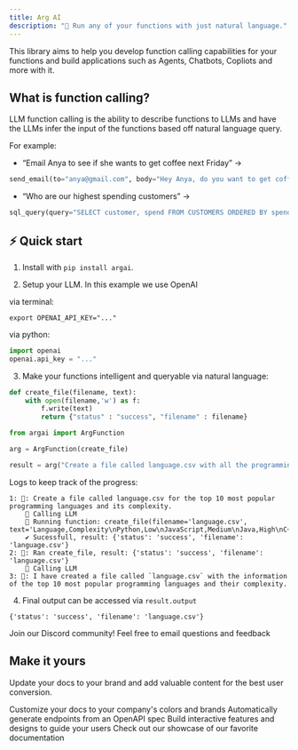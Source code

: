 ```yaml
---
title: Arg AI
description: "🌟 Run any of your functions with just natural language."
---
```

This library aims to help you develop function calling capabilities for your functions and build applications such as Agents, Chatbots, Copliots and more with it.

## What is function calling?
LLM function calling is the ability to describe functions to LLMs and have the LLMs infer the input of the functions based off natural language query. 

For example:
- “Email Anya to see if she wants to get coffee next Friday” ->
```python
send_email(to="anya@gmail.com", body="Hey Anya, do you want to get coffee this Friday? Let me know what time works best for you" )
```
- “Who are our highest spending customers” ->
```python
sql_query(query="SELECT customer, spend FROM CUSTOMERS ORDERED BY spend DESC;")
```


## ⚡ Quick start
1. Install with `pip install argai`.

2. Setup your LLM. In this example we use OpenAI

via terminal:
```
export OPENAI_API_KEY="..."
```

via python:
```python
import openai
openai.api_key = "..."
```


3. Make your functions intelligent and queryable via natural language:
```python
def create_file(filename, text):
    with open(filename,'w') as f:
        f.write(text)
        return {"status" : "success", "filename" : filename}

from argai import ArgFunction

arg = ArgFunction(create_file)

result = arg("Create a file called language.csv with all the programming languages available.")
```

Logs to keep track of the progress:
```
1: 💬: Create a file called language.csv for the top 10 most popular programming languages and its complexity.
    📝 Calling LLM
    🏃 Running function: create_file(filename='language.csv', text='Language,Complexity\nPython,Low\nJavaScript,Medium\nJava,High\nC++,High\nC#,Medium\nRuby,Low\nPHP,Medium\nSwift,Medium\nGo,Medium\nTypeScript,Medium')
    ✔️ Sucessfull, result: {'status': 'success', 'filename': 'language.csv'}
2: 🌟: Ran create_file, result: {'status': 'success', 'filename': 'language.csv'}
    📝 Calling LLM
3: 🤖: I have created a file called `language.csv` with the information of the top 10 most popular programming languages and their complexity.
```

4. Final output can be accessed via `result.output`
```
{'status': 'success', 'filename': 'language.csv'}
```

<CardGroup cols={2}>
  <Card
    title="Community"
    icon="discord"
    href="https://discord.gg/A9k3hpW4cj"
  >
    Join our Discord community!
  </Card>
  <Card
    title="Email"
    icon="envelope"
    href="mailto:dev@arg.ai"
  >
    Feel free to email questions and feedback
  </Card>
</CardGroup>

## Make it yours

Update your docs to your brand and add valuable content for the best user conversion.

<CardGroup cols={2}>
  <Card
    title="Customize Style"
    icon="palette"
    href="https://mintlify.com/docs/settings/global"
  >
    Customize your docs to your company's colors and brands
  </Card>
  <Card
    title="Reference APIs"
    icon="code"
    href="https://mintlify.com/docs/api-playground/openapi"
  >
    Automatically generate endpoints from an OpenAPI spec
  </Card>
  <Card
    title="Add Components"
    icon="screwdriver-wrench"
    href="https://mintlify.com/docs/components/accordion"
  >
    Build interactive features and designs to guide your users
  </Card>
  <Card
    title="Get Inspiration"
    icon="stars"
    href="https://mintlify.com/showcase"
  >
    Check out our showcase of our favorite documentation
  </Card>
</CardGroup>
